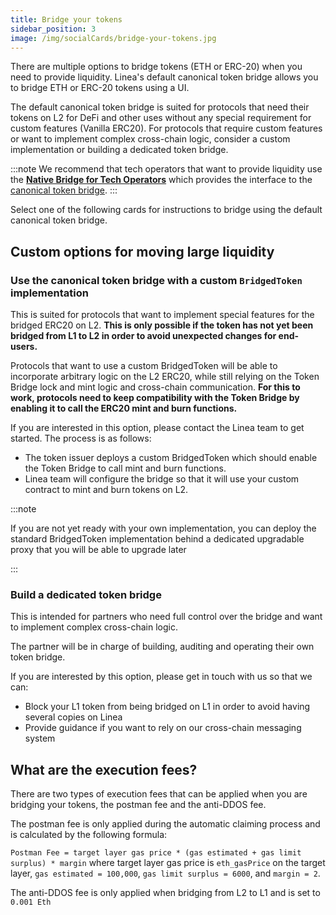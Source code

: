 ```yaml
---
title: Bridge your tokens
sidebar_position: 3
image: /img/socialCards/bridge-your-tokens.jpg
---
```



There are multiple options to bridge tokens (ETH or ERC-20) when you need to provide liquidity. Linea's default canonical token bridge allows you to bridge ETH or ERC-20 tokens using a UI.

The default canonical token bridge is suited for protocols that need their tokens on L2 for DeFi and other uses without any special requirement for custom features (Vanilla ERC20). For protocols that require custom features or want to implement complex cross-chain logic, consider a custom implementation or building a dedicated token bridge.

:::note We recommend that tech operators that want to provide liquidity use the [**Native Bridge for Tech Operators**](https://bridge.linea.build/) which provides the interface to the [canonical token bridge](../../../architecture/stack/bridges/index.mdx). :::

Select one of the following cards for instructions to bridge using the default canonical token bridge.

<DocCardList />

## Custom options for moving large liquidity

### Use the canonical token bridge with a custom `BridgedToken` implementation

This is suited for protocols that want to implement special features for the bridged ERC20 on L2. **This is only possible if the token has not yet been bridged from L1 to L2 in order to avoid unexpected changes for end-users.**

Protocols that want to use a custom BridgedToken will be able to incorporate arbitrary logic on the L2 ERC20, while still relying on the Token Bridge lock and mint logic and cross-chain communication. **For this to work, protocols need to keep compatibility with the Token Bridge by enabling it to call the ERC20 mint and burn functions.**

If you are interested in this option, please contact the Linea team to get started. The process is as follows:

- The token issuer deploys a custom BridgedToken which should enable the Token Bridge to call mint and burn functions.
- Linea team will configure the bridge so that it will use your custom contract to mint and burn tokens on L2.

:::note

If you are not yet ready with your own implementation, you can deploy the standard BridgedToken implementation behind a dedicated upgradable proxy that you will be able to upgrade later

:::

### Build a dedicated token bridge

This is intended for partners who need full control over the bridge and want to implement complex cross-chain logic.

The partner will be in charge of building, auditing and operating their own token bridge.

If you are interested by this option, please get in touch with us so that we can:

- Block your L1 token from being bridged on L1 in order to avoid having several copies on Linea
- Provide guidance if you want to rely on our cross-chain messaging system

## What are the execution fees?

There are two types of execution fees that can be applied when you are bridging your tokens, the postman fee and the anti-DDOS fee.

The postman fee is only applied during the automatic claiming process and is calculated by the following formula:

`Postman Fee = target layer gas price * (gas estimated + gas limit surplus) * margin` where target layer gas price is `eth_gasPrice` on the target layer, `gas estimated = 100,000`, `gas limit surplus = 6000`, and `margin = 2`.

The anti-DDOS fee is only applied when bridging from L2 to L1 and is set to `0.001 Eth`
